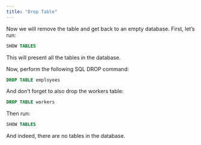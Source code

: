 ```yaml
---
title: "Drop Table"
---
```


Now we will remove the table and get back to an empty database. First, let’s run:

```SQL
SHOW TABLES
```

This will present all the tables in the database. 

Now, perform the following SQL DROP command:

```SQL
DROP TABLE employees
```

And don’t forget to also drop the workers table:

```SQL
DROP TABLE workers
```

Then run:

```SQL
SHOW TABLES
```

And indeed, there are no tables in the database.